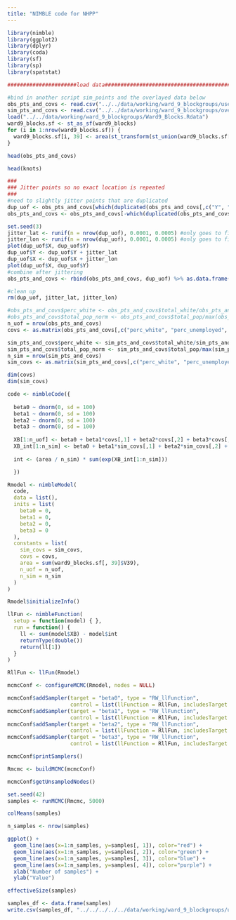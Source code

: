```yaml
---
title: "NIMBLE code for NHPP"
---
```


```r
library(nimble)
library(ggplot2)
library(dplyr)
library(coda)
library(sf)
library(sp)
library(spatstat)
```

```r
######################load data###########################################################################

#bind in another script sim_points and the overlayed data below
obs_pts_and_covs <- read.csv("../../data/working/ward_9_blockgroups/use_of_force/obs_points_with_bg_level_cov.csv")
sim_pts_and_covs <- read.csv("../../data/working/ward_9_blockgroups/over_simpoints_cov_10each.csv")
load("../../data/working/ward_9_blockgroups/Ward9_Blocks.Rdata")
ward9_blocks.sf <- st_as_sf(ward9_blocks)
for (i in 1:nrow(ward9_blocks.sf)) {
  ward9_blocks.sf[i, 39] <- area(st_transform(st_union(ward9_blocks.sf[i, ]),crs = 6345))
}
```

```r
head(obs_pts_and_covs)
```

```r
head(knots)
```

```r
###
### Jitter points so no exact location is repeated
###
#need to slightly jitter points that are duplicated
dup_uof <- obs_pts_and_covs[which(duplicated(obs_pts_and_covs[,c("Y", "X")])),]
obs_pts_and_covs <- obs_pts_and_covs[-which(duplicated(obs_pts_and_covs[,c("Y", "X")])),] #remove, to combine later

set.seed(3)
jitter_lat <- runif(n = nrow(dup_uof), 0.0001, 0.0005) #only goes to fifth decimal point
jitter_lon <- runif(n = nrow(dup_uof), 0.0001, 0.0005) #only goes to fifth decimal point
plot(dup_uof$X, dup_uof$Y)
dup_uof$Y <- dup_uof$Y + jitter_lat
dup_uof$X <- dup_uof$X + jitter_lon
plot(dup_uof$X, dup_uof$Y)
#combine after jittering
obs_pts_and_covs <- rbind(obs_pts_and_covs, dup_uof) %>% as.data.frame()

#clean up
rm(dup_uof, jitter_lat, jitter_lon)
```


```r
#obs_pts_and_covs$perc_white <- obs_pts_and_covs$total_white/obs_pts_and_covs$total_pop
#obs_pts_and_covs$total_pop_norm <- obs_pts_and_covs$total_pop/max(obs_pts_and_covs$total_pop)
n_uof = nrow(obs_pts_and_covs)
covs <- as.matrix(obs_pts_and_covs[,c("perc_white", "perc_unemployed", "total_pop_norm")])

sim_pts_and_covs$perc_white <- sim_pts_and_covs$total_white/sim_pts_and_covs$total_pop
sim_pts_and_covs$total_pop_norm <- sim_pts_and_covs$total_pop/max(sim_pts_and_covs$total_pop)
n_sim = nrow(sim_pts_and_covs)
sim_covs <- as.matrix(sim_pts_and_covs[,c("perc_white", "perc_unemployed", "total_pop_norm")])
```

```r
dim(covs)
dim(sim_covs)
```

```r
code <- nimbleCode({
  
  beta0 ~ dnorm(0, sd = 100)
  beta1 ~ dnorm(0, sd = 100)
  beta2 ~ dnorm(0, sd = 100)
  beta3 ~ dnorm(0, sd = 100)
  
  XB[1:n_uof] <- beta0 + beta1*covs[,1] + beta2*covs[,2] + beta3*covs[,3]
  XB_int[1:n_sim] <- beta0 + beta1*sim_covs[,1] + beta2*sim_covs[,2] + beta3*sim_covs[,3]
  
  int <- (area / n_sim) * sum(exp(XB_int[1:n_sim]))

  })
```

```r
Rmodel <- nimbleModel(
  code, 
  data = list(),
  inits = list(
    beta0 = 0,
    beta1 = 0,
    beta2 = 0,
    beta3 = 0
  ),
  constants = list(
    sim_covs = sim_covs, 
    covs = covs, 
    area = sum(ward9_blocks.sf[, 39]$V39),
    n_uof = n_uof, 
    n_sim = n_sim
  )
)
```

```r
Rmodel$initializeInfo()
```

```r
llFun <- nimbleFunction(
  setup = function(model) { },
  run = function() {
    ll <- sum(model$XB) - model$int
    returnType(double())
    return(ll[1])
  }
)

RllFun <- llFun(Rmodel)

mcmcConf <- configureMCMC(Rmodel, nodes = NULL)

mcmcConf$addSampler(target = "beta0", type = "RW_llFunction",
                    control = list(llFunction = RllFun, includesTarget = FALSE))
mcmcConf$addSampler(target = "beta1", type = "RW_llFunction",
                    control = list(llFunction = RllFun, includesTarget = FALSE))
mcmcConf$addSampler(target = "beta2", type = "RW_llFunction",
                    control = list(llFunction = RllFun, includesTarget = FALSE))
mcmcConf$addSampler(target = "beta3", type = "RW_llFunction",
                    control = list(llFunction = RllFun, includesTarget = FALSE))

mcmcConf$printSamplers()

Rmcmc <- buildMCMC(mcmcConf)
```

```r
mcmcConf$getUnsampledNodes()
```

```r
set.seed(42)
samples <- runMCMC(Rmcmc, 5000)
```

```r
colMeans(samples)
```

```r
n_samples <- nrow(samples)

ggplot() + 
  geom_line(aes(x=1:n_samples, y=samples[, 1]), color="red") + 
  geom_line(aes(x=1:n_samples, y=samples[, 2]), color="green") + 
  geom_line(aes(x=1:n_samples, y=samples[, 3]), color="blue") +
  geom_line(aes(x=1:n_samples, y=samples[, 4]), color="purple") +
  xlab("Number of samples") + 
  ylab("Value")
```

```r
effectiveSize(samples)
```

```r
samples_df <- data.frame(samples)
write.csv(samples_df, "../../../../../data/working/ward_9_blockgroups/use_of_force/nhpp_samples.csv", row.names = F)
```

